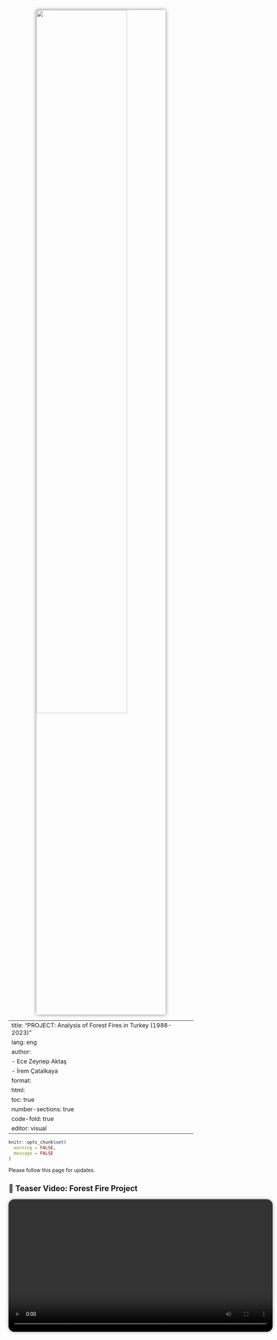 <img src="assets/images/yangin.jpg" width="70%" style="display: block; margin: 0 auto; border-radius: 10x; box-shadow: 0 0 10px rgba(0,0,0,0.5); margin-bottom: 14x;" />




---
title: "PROJECT: Analysis of Forest Fires in Turkey (1988-2023)"
lang: eng
author:   
  - Ece Zeynep Aktaş  
  - İrem Çatalkaya
format: 
  html:
    toc: true
    number-sections: true
    code-fold: true
editor: visual
---

```r
knitr::opts_chunk$set(
  warning = FALSE,
  message = FALSE
)
```

Please follow this page for updates.

## 🎥 Teaser Video: Forest Fire Project

<video width="720" controls style="display: block; margin: 0 auto; border-radius: 16px; box-shadow: 0 0 8px rgba(0,0,0,0.4); margin-bottom: 20px;">
  <source src="assets/videos/teaser.mp4" type="video/mp4">
  Your browser does not support the video tag.
</video>

## Abstract

The problem we have chose to inspect is investigating causes of forest fires occurred in Turkey and creating actionable insights to prevent them. The reason we have chose to study this particular problem is; data being official source that offers us years of multi-faceted content to explore and is suitable to working with the R programming language. The structure of data consists of distribution of forest fires across counties, the categorization of their causes, and the silvicultural practices employed for forest management and establishment. The data we have studied on is taken from [Orman Genel Müdürlüğü](https://www.ogm.gov.tr) official website.   

## Access to Data

You can access the relevant .RData file from the link:

[Forest fires .RData file](https://github.com/ecezeynepa/yangin_verileri/raw/main/yangin_verileri.RData)

## Description of Data

Let's take a look at the characteristics of data:

```r
# Gerekli paketleri yükle ve çağır
library(readxl)

# Çalışma dizinini ayarla
setwd("C:/Users/aktas/OneDrive/yangin_verisi")

# Verileri oku (uyarıları engellemek için .name_repair = "minimal" ekledik)
iller_2023 <- read_excel("iller_2023.xlsx", .name_repair = "minimal")
orman_yanginlari <- read_excel("orman_yanginlari1988_2023.xlsx", skip = 3, range = cell_rows(1:40), .name_repair = "minimal")
vasfina_2023 <- read_excel("vasfina_2023.xlsx", .name_repair = "minimal")
silvikulturel_2023 <- read_excel("silvikulturel_2023.xlsx", .name_repair = "minimal")
sebep_mudurluk_sayisal_2023 <- read_excel("sebep_mudurluk_sayisal_2023.xlsx", .name_repair = "minimal")
sebep_mudurluk_alan_2023 <- read_excel("sebep_mudurluk_alan_2023.xlsx", .name_repair = "minimal")
bolge_mudurluklerine_sayisal <- read_excel("bolge_mudurluklerine_sayisal_olarak_2004_2023.xlsx", .name_repair = "minimal")
bolge_mudurluklerine_alan <- read_excel("bolge_mudurluklerine_alan_olarak_2004_2023.xlsx", .name_repair = "minimal")
silvikultur_yillar <- read_excel("silvikultur_faaliyetler_1988_2023.xlsx", .name_repair = "minimal")
# Verilerin yapısını kontrol et
str(iller_2023)
str(orman_yanginlari)
str(vasfina_2023)
str(silvikulturel_2023)
str(sebep_mudurluk_sayisal_2023)
str(sebep_mudurluk_alan_2023)
str(bolge_mudurluklerine_sayisal)
str(bolge_mudurluklerine_alan)

# Verileri kaydet
save(iller_2023, orman_yanginlari, vasfina_2023, silvikulturel_2023,
     sebep_mudurluk_sayisal_2023, sebep_mudurluk_alan_2023,
     bolge_mudurluklerine_sayisal, bolge_mudurluklerine_alan,
     file = "C:/Users/aktas/OneDrive/yangin_verisi/yangin_verileri.RData")

```

## Preprocessing Data

The following steps were taken when transferring data to the R environment:

1. **Editing File Names:** Since Turkish characters (ç, ğ, ü, ö, ş, ı) in file names in Turkish can cause errors, the Turkish characters in the file names were converted to English characters. For example: "b?lge_mudurluklerine_sayisal_olarak_2004_2023.xlsx" file was changed to "bolge_mudurluklerine_sayisal_olarak_2004_2023.xlsx".

2. **Data Cleaning:**  Irrelevant explanations, visuals and empty lines in the Excel files is deleted to make datasets easily readable and processable.

3. **Editing Column Names:** Turkish characters in the column names are replaced with English characters (such as Sehir instead of City, Bolge instead of Region). Column names are replaced with more descriptive ones. For example: Main categories of negligence, accident, and intent got more detailed according to the causes of fire and got named as: ihmal_copluk, ihmal_avcilik, kaza_trafik, kaza_energy, kaza_yangin, kaza_aniz

4. **Editing the Data Structure:** Data in the same category were brought together.

5. **Data Import:** Data was imported from the xlsx package with the `read.xlsx()` function (`encoding = "UTF-8"` was used).

```r
library(readxl)
library(tidyr)
library(dplyr)
library(ggplot2)
library(scales)

df <- orman_yanginlari

df$yil <- suppressWarnings(as.numeric(df$yil))
df$adet <- suppressWarnings(as.numeric(gsub("[^0-9.]", "", df$adet)))
df$hektar <- suppressWarnings(as.numeric(gsub("[^0-9.]", "", df$hektar)))

df <- df |> filter(!is.na(yil), !is.na(adet), !is.na(hektar))

# Grafik 1: 
print(
  ggplot(df, aes(x = yil, y = adet)) +
    geom_line(linewidth = 1.2, color = "firebrick") +
    geom_point(color = "darkred") +
    scale_x_continuous(breaks = seq(min(df$yil), max(df$yil), by = 1)) +
    labs(title = "Number of Forest Fires by Year",
         x = "Year", y = "Number of Fires") +
    theme_minimal() +
    theme(axis.text.x = element_text(angle = 90, vjust = 0.5))
)

# Grafik 2: 
print(
  ggplot(df, aes(x = yil, y = hektar)) +
    geom_line(linewidth = 1.2, color = "darkgreen") +
    geom_point(color = "forestgreen") +
    scale_x_continuous(breaks = seq(min(df$yil), max(df$yil), by = 1)) +
    scale_y_continuous(labels = label_comma()) +
    labs(title = "Burned Area by Year (Hectares)",
         x = "Year", y = "Area") +
    theme_minimal() +
    theme(axis.text.x = element_text(angle = 90, vjust = 0.5))
)

# Grafik 3:
neden_df <- df |>
  select(yil, kasit_adet, ihmal_kaza_adet, dogal_adet, `sebebi_bilinmeyen_ adet`) |>
  mutate(across(-yil, ~ suppressWarnings(as.numeric(gsub("[^0-9.]", "", .))))) |>
  pivot_longer(cols = -yil, names_to = "Cause", values_to = "adet") |>
  filter(!is.na(adet))

print(
  ggplot(neden_df, aes(x = yil, y = adet, color = Cause)) +
    geom_line(linewidth = 1.1) +
    scale_x_continuous(breaks = seq(min(neden_df$yil), max(neden_df$yil), by = 1)) +
    labs(title = "Annual Distribution by Fire Causes",
         x = "Year", y = "Number of Fires") +
    theme_minimal() +
    theme(axis.text.x = element_text(angle = 90, vjust = 0.5))
)


```



```r
library(readxl)
library(dplyr)
library(tidyr)
library(ggplot2)
library(scales)

# Veriyi oku
df <- orman_yanginlari |>
  mutate(
    yil = as.numeric(yil),
    kasit_adet = as.numeric(gsub("[^0-9.]", "", kasit_adet)),
    ihmal_kaza_adet = as.numeric(gsub("[^0-9.]", "", ihmal_kaza_adet)),
    dogal_adet = as.numeric(gsub("[^0-9.]", "", dogal_adet)),
    sebebi_bilinmeyen_adet = as.numeric(gsub("[^0-9.]", "", `sebebi_bilinmeyen_ adet`))
  ) |>
  select(yil, kasit_adet, ihmal_kaza_adet, dogal_adet, sebebi_bilinmeyen_adet)

neden_df <- df |>
  pivot_longer(cols = -yil, names_to = "cause", values_to = "number") |>
  filter(!is.na(number))

# Grafik
ggplot(neden_df, aes(x = yil, y = number, fill = cause)) +
  geom_area(alpha = 0.8) +
  labs(
    title = "   Fire Cause Distribution (1988-2023) (Stacked Area Chart)",
    x = "Year",
    y = "Number of Fires",
    fill = "Cause of Fire"
  ) +
  theme_minimal(base_size = 12) +
  theme(
    axis.text.x = element_text(angle = 90, vjust = 0.5),
    plot.title = element_text(face = "bold", hjust = 0.5)
  ) +
  scale_y_continuous(labels = label_comma()) +
  scale_x_continuous(breaks = seq(min(neden_df$yil), max(neden_df$yil), by = 1))

```

```r
library(readxl)
library(dplyr)
library(ggplot2)
library(scales)

# Veriyi oku
iller <- (iller_2023)

iller <- iller |>
  filter(sehir != "Türkiye") |>
  mutate(
    adet = as.numeric(gsub(",", ".", adet)),
    hektar = as.numeric(gsub(",", ".", hektar))
  ) |>
  filter(adet > 0, hektar > 0) |>
  mutate(orani = hektar / adet)

# Grafik 1: En Çok Yangın Çıkan İlk 15 İl
print(
  iller |>
    arrange(desc(adet)) |>
    slice_head(n = 15) |>
    ggplot(aes(x = reorder(sehir, -adet), y = adet)) +
    geom_bar(stat = "identity", fill = "#d73027") +
    labs(title = "15 Cities with the Most Fires in 2023",
         x = NULL, y = "Number of Fires") +
    theme_minimal(base_size = 12) +
    theme(
      axis.text.x = element_text(angle = 45, hjust = 1),
      plot.title = element_text(face = "bold", hjust = 0.5)
    ) +
    scale_y_continuous(labels = label_comma(accuracy = 1))
)

# Grafik 2: En Fazla Alan Yanan İlk 15 İl
print(
  iller |>
    arrange(desc(hektar)) |>
    slice_head(n = 15) |>
    ggplot(aes(x = reorder(sehir, -hektar), y = hektar)) +
    geom_bar(stat = "identity", fill = "#1a9850") +
    labs(title = "The Top 15 Cities with the Most Area Burned in 2023",
         x = NULL, y = "Area Burned (Hectares)") +
    theme_minimal(base_size = 12) +
    theme(
      axis.text.x = element_text(angle = 45, hjust = 1),
      plot.title = element_text(face = "bold", hjust = 0.5)
    ) +
    scale_y_continuous(labels = label_comma(accuracy = 1))
)

# Grafik 3: Yangın Başına Ortalama Yanan Alan (etkililik)
print(
  iller |>
    arrange(desc(orani)) |>
    slice_head(n = 15) |>
    ggplot(aes(x = reorder(sehir, -orani), y = orani)) +
    geom_bar(stat = "identity", fill = "#4575b4") +
    labs(title = "Average Area Burned per Fire in 2023",
         x = NULL, y = "Hectares / Fires") +
    theme_minimal(base_size = 12) +
    theme(
      axis.text.x = element_text(angle = 45, hjust = 1),
      plot.title = element_text(face = "bold", hjust = 0.5)
    ) +
    scale_y_continuous(labels = label_comma(accuracy = 1))
)

```
### Leaflet Map: Number of Fires and Areas by Cities in 2023


```r
library(readr)
library(readxl)
library(dplyr)
library(leaflet)
library(stringi)

# Türkçe karakter düzeltme fonksiyonu
duzelt <- function(x) {
  tolower(stri_trans_general(x, "Latin-ASCII"))
}

# 1. İl koordinat verisini yükle (il.csv dosyan)
koord <- read_csv("C:/Users/aktas/OneDrive/yangin_verisi/il.csv") |>
  mutate(il_adi = duzelt(il_adi)) |>
  select(sehir = il_adi, lat, lon)

# 2. 2023 yılı yangın verisini oku ve temizle
iller <- read_excel("C:/Users/aktas/OneDrive/yangin_verisi/iller_2023.xlsx") |>
  filter(sehir != "Türkiye") |>
  mutate(
    sehir = duzelt(sehir),
    adet = as.numeric(gsub(",", ".", adet)),
    hektar = as.numeric(gsub(",", ".", hektar))
  )

# 3. Koordinatlar ile yangın verisini birleştir
iller_map <- left_join(koord, iller, by = "sehir") |> filter(!is.na(lat), !is.na(hektar))

# 4. Leaflet haritası oluştur
leaflet(data = iller_map) |>
  addProviderTiles("CartoDB.Positron") |>
  addCircleMarkers(
    lng = ~lon, lat = ~lat,
    radius = ~sqrt(hektar)/2,
    color = "darkred",
    stroke = FALSE,
    fillOpacity = 0.7,
    popup = ~paste0(
      "<b>", toupper(sehir), "</b><br>",
      "Number of Fires: ", adet, "<br>",
      "Areas Burned: ", hektar, " ha"
    )
  )


```



### Leaflet Map: Average Area Burned per Fire by Cities in 2023

This interactive map shows the average area burned per fire (hectares / number of fires) by cities in 2023. The bigger the point, the severe the fires are.


```r
library(readr)
library(readxl)
library(dplyr)
library(leaflet)
library(stringi)

# Karakter düzeltme fonksiyonu
duzelt <- function(x) {
  tolower(stri_trans_general(x, "Latin-ASCII"))
}

# 1. Koordinat verisini oku
koord <- read_csv("C:/Users/aktas/OneDrive/yangin_verisi/il.csv") |>
  mutate(sehir = duzelt(il_adi)) |>
  select(sehir, lat, lon)

# 2. İl yangın verisini oku ve ortalama hesapla
iller <- read_excel("C:/Users/aktas/OneDrive/yangin_verisi/iller_2023.xlsx") |>
  filter(sehir != "Türkiye") |>
  mutate(
    sehir = duzelt(sehir),
    adet = as.numeric(gsub(",", ".", adet)),
    hektar = as.numeric(gsub(",", ".", hektar)),
    oran = hektar / adet
  ) |>
  filter(!is.na(oran), oran > 0)

# 3. Birleştir
veri <- left_join(koord, iller, by = "sehir") |> filter(!is.na(lat), !is.na(oran))

# 4. Renk paleti oluştur (kırmızı tonları)
pal <- colorNumeric(palette = "YlOrRd", domain = veri$oran)

# 5. Haritayı çiz
leaflet(veri) |>
  addProviderTiles("CartoDB.Positron") |>
  addCircleMarkers(
    lng = ~lon,
    lat = ~lat,
    radius = ~sqrt(oran)*2.5, # daha fark edilir hale gelir
    fillColor = ~pal(oran),
    fillOpacity = 0.8,
    color = "#444", weight = 1,
    stroke = TRUE,
    popup = ~paste0(
      "<b>", toupper(sehir), "</b><br>",
      "Yangın Sayısı: ", adet, "<br>",
      "Yanan Alan: ", hektar, " ha<br>",
      "<b>🔥 Ortalama Hektar / Yangın:</b> ", round(oran, 2)
    )
  ) |>
  addLegend(
    pal = pal, values = ~oran,
    title = "Average Hectares / Fires",
    position = "bottomright"
  )


```



```r
library(readxl)
library(dplyr)
library(tidyr)
library(ggplot2)
library(scales)

vasif_df <- vasfina_2023

colnames(vasif_df) <- c(
  "bolge", "toplam_hektar", "normal_koru", "bos_kapali_koru",
  "normal_bataklik", "bos_kapali_bataklik", "makilik",
  "agaclandirma_sahasi", "milli_park", "orman_topragi"
)

vasif_df <- vasif_df |> filter(bolge != "Toplam-Total")

vasif_df <- vasif_df |>
  mutate(across(-bolge, ~ as.numeric(gsub("-", NA, .))))

vasif_long <- vasif_df |>
  pivot_longer(cols = -c(bolge, toplam_hektar),
               names_to = "vasif_turu",
               values_to = "alan") |>
  filter(!is.na(alan), alan > 0)

ggplot(vasif_long, aes(x = reorder(bolge, -toplam_hektar), y = alan, fill = vasif_turu)) +
  geom_bar(stat = "identity") +
  labs(
    title = "Burned Forest Area by Qualification Type and Region (2023)",
    x = "Regional Directorates",
    y = "Areas Burned (ha)",
    fill = "Qualification Type"
  ) +
  theme_minimal(base_size = 11) +
  theme(
    axis.text.x = element_text(angle = 45, hjust = 1),
    plot.title = element_text(face = "bold", hjust = 0.5)
  ) +
  scale_y_continuous(labels = label_comma())


```

```r

library(readxl)
library(dplyr)
library(tidyr)
library(ggplot2)
library(scales)

# Veriyi oku
silvi_df <- silvikulturel_2023

colnames(silvi_df) <- c(
  "bolge", "toplam_alan", "ortuye_zarar_gormeyen",
  "dogal_genclestirme", "suni_genclestirme", "rehabilitasyon",
  "agaclandirma", "koruma_altina_alinan", "gelecek_yila_birakilan"
)

silvi_df <- silvi_df |> filter(bolge != "Toplaml")
silvi_df <- silvi_df |> mutate(across(-bolge, ~ as.numeric(gsub("-", NA, .))))
turkiye_geneli <- silvi_df |>
  select(-toplam_alan) |>
  pivot_longer(cols = -bolge,
               names_to = "mudahale_turu",
               values_to = "alan") |>
  filter(!is.na(alan)) |>
  group_by(mudahale_turu) |>
  summarise(toplam_alan = sum(alan)) |>
  arrange(desc(toplam_alan))
cat(" Graph: Distribution of Post-Fire Intervention Types Across Turkey (2023)\n")

# Grafik
print(
  ggplot(turkiye_geneli, aes(x = reorder(mudahale_turu, toplam_alan), y = toplam_alan)) +
    geom_bar(stat = "identity", fill = "darkolivegreen4") +
    coord_flip() +
    labs(
      title = "Distribution of Post-Fire Intervention Types (2023)",
      x = "Intervention Type", y = "Total Area (ha)"
    ) +
    theme_minimal(base_size = 11) +
    theme(plot.title = element_text(face = "bold", hjust = 0.5)) +
    scale_y_continuous(labels = label_comma())
)

```
**Interpretation of the Graph:**
The number of forest fires shows high variability but an overall upward trend and is peaking in 2021, on the other hand burned area demonstrates even more dramatic growth, particularly in recent years. The average area burned per fire has increased substantially, suggesting fires are becoming more and more severe.

Normal forest areas (koru) suffer the most damage across regional directorates.

"Areas left for next year" and "undamaged cover areas" are the most common interventions.

We also performed a location-based analysis focusing on 2023. The top 15 cities were ranked by total fire count, area burned, and average area burned per fire. These metrics highlighted regions particularly vulnerable to fires, with some cities suffering from disproportionately large burned areas per incident. This suggests inefficiencies in early detection or fire management systems.


## Trend Analysis



```r

library(readxl)
library(dplyr)
library(ggplot2)
library(scales)

# Veriyi oku ve temizle
df <- orman_yanginlari |>
  mutate(
    yil = as.numeric(yil),
    adet = as.numeric(gsub("[^0-9.]", "", adet)),
    hektar = as.numeric(gsub("[^0-9.]", "", hektar))
  ) |>
  filter(!is.na(yil), !is.na(adet), !is.na(hektar))

# Grafik 1: 
ggplot(df, aes(x = yil, y = adet)) +
  geom_line(color = "firebrick", linewidth = 1.2) +
  geom_point(color = "darkred") +
  geom_smooth(method = "lm", se = TRUE, color = "black", linetype = "dashed") +
  labs(
    title = "Number of Forest Fires by Year and Trend Analysis (1988-2023)",
    x = "Year",
    y = "Number of Fires"
  ) +
  theme_minimal(base_size = 12) +
  theme(
    axis.text.x = element_text(angle = 90, vjust = 0.5),
    plot.title = element_text(face = "bold", hjust = 0.5)
  ) +
  scale_x_continuous(breaks = seq(min(df$yil), max(df$yil), by = 1)) +
  scale_y_continuous(labels = label_comma())



#----------------------------------------------------------

# Grafik 2: Yanan Alan
ggplot(df, aes(x = yil, y = hektar)) +
  geom_line(color = "darkgreen", linewidth = 1.2) +
  geom_point(color = "forestgreen") +
  geom_smooth(method = "lm", se = TRUE, color = "black", linetype = "dashed") +
  labs(
    title = "Number of Forest Fires by Year and Trend Analysis (1988–2023)",
    x = "Year",
    y = "Areas Burned (hectares)"
  ) +
  theme_minimal(base_size = 12) +
  theme(
    axis.text.x = element_text(angle = 90, vjust = 0.5),
    plot.title = element_text(face = "bold", hjust = 0.5)
  ) +
  scale_x_continuous(breaks = seq(min(df$yil), max(df$yil), by = 1)) +
  scale_y_continuous(labels = label_comma())


```

```r
library(readxl)
library(dplyr)
library(ggplot2)
library(scales)

# Veriyi oku ve hesapla
df <- orman_yanginlari |>
  mutate(
    yil = as.numeric(yil),
    adet = as.numeric(gsub("[^0-9.]", "", adet)),
    hektar = as.numeric(gsub("[^0-9.]", "", hektar)),
    ortalama_hektar = hektar / adet
  ) |>
  filter(!is.na(yil), !is.na(ortalama_hektar), ortalama_hektar < 100)  
# Grafik
ggplot(df, aes(x = yil, y = ortalama_hektar)) +
  geom_line(color = "#984ea3", linewidth = 1.2) +
  geom_point(color = "#6a3d9a") +
  geom_smooth(method = "lm", se = TRUE, color = "black", linetype = "dashed") +
  labs(
    title = "Average Area Burned per Fire by Year (Hectares)",
    x = "Year",
    y = "Average Hectares / Fire"
  ) +
  theme_minimal(base_size = 12) +
  theme(axis.text.x = element_text(angle = 90, vjust = 0.5)) +
  scale_y_continuous(labels = label_comma())


```


## Modeling
### ARIMA Time Series Analysis: Fire Number Forecast (2024-2026)

In this section, the number of forest fires for the years 2024-2026 is estimated based on historical data. Estimates are obtained with the ARIMA (Auto-Regressive Integrated Moving Average) time series model.
```r

library(readxl)
library(dplyr)
library(forecast)
library(ggplot2)

df <-orman_yanginlari |>
  mutate(
    yil = as.numeric(yil),
    adet = as.numeric(gsub("[^0-9.]", "", adet))
  ) |>
  filter(!is.na(adet))
adet_ts <- ts(df$adet, start = 1988, frequency = 1)

# ARIMA modeli kur ve tahmin yap
model <- auto.arima(adet_ts)
tahmin <- forecast(model, h = 3)  

autoplot(tahmin) +
  labs(
    title = "Forecast for Forest Fire Number between 2024-2026 (ARIMA)",
    x = "Year",
    y = "Forecasted Fire Number"
  ) +
  theme_minimal()


```
**Interpretation of Graph:**  

The number of fires is estimated to be between 2100-2400 in 2024-2026.

---

## Discussion
The increasing trend in fire severity can be correlated with global warming, and might warn us for more severe fires to come.

Leading human-caused fires indicate need for public awareness, this negligence might originate from people who are not familiar with the area, or with agricultural practices.

Regional differences in fire severity might suggest a non-efficient resource allocation among directorates.

Repeated and growing fires might cause loss of the ecosystem and the endemic species.


## Results (Key Takeaways)

- **Prevention**: Public education can be employed in high-risk regions. Monitoring should be focused during peak risk periods.
- **Development**: Regional resource allocation can be more effective considering fire severity patterns. Early warning systems can be developed using predictive modeling and used in regional directorates.
- **Policy**: Fires caused by negligence might be investigated and enforced in a more strict way. Directorates should be incentivized for fire-resistant land management.

---
## Conclusion

This analysis reveals Turkey's growing vulnerability to forest fires, with clear patterns in distribution by time, geographical accumulation, and human causation. The Mediterranean coastal region emerges as particularly sensitive, requiring targeted interventions. Even though natural factors play a role, human negligence remain the primary cause, suggesting significant potential for prevention through policy and education. The ARIMA model's forecast of continued high fire frequency (2100-2400 annually) highlights the urgency for action. Future decisions should focus on reducing fire occurrence through rapid prevention and developing response capabilities to limit damage when fires occur.

The integration of geographical and time-based analysis with causal factors provides a robust foundation with evidence for forest management policies that could significantly reduce Turkey's fire-related ecological and economic losses in coming decades.

Note: R codes were developed with ChatGPT assistance; all report texts were written by the author.